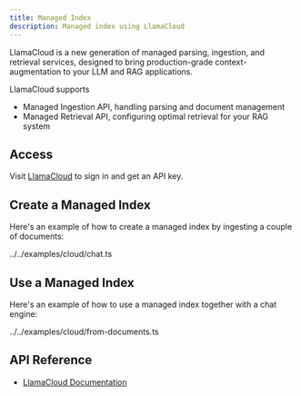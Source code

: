 ```yaml
---
title: Managed Index
description: Managed index using LlamaCloud
---
```


LlamaCloud is a new generation of managed parsing, ingestion, and retrieval services, designed to bring production-grade context-augmentation to your LLM and RAG applications.

LlamaCloud supports

- Managed Ingestion API, handling parsing and document management
- Managed Retrieval API, configuring optimal retrieval for your RAG system

## Access

Visit [LlamaCloud](https://cloud.llamaindex.ai) to sign in and get an API key.

## Create a Managed Index

Here's an example of how to create a managed index by ingesting a couple of documents:

<include cwd>../../examples/cloud/chat.ts</include>

## Use a Managed Index

Here's an example of how to use a managed index together with a chat engine:

<include cwd>../../examples/cloud/from-documents.ts</include>

## API Reference

- [LlamaCloud Documentation](https://docs.cloud.llamaindex.ai/)
